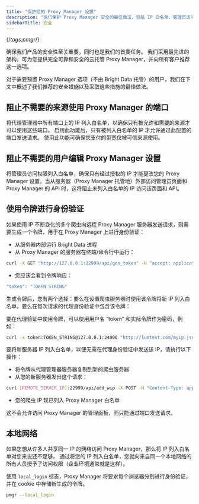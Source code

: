 ```yaml
---
title: "保护您的 Proxy Manager 设置"
description: "执行保护 Proxy Manager 安全的最佳做法，包括 IP 白名单、管理员访问控制和基于令牌的身份验证。"
sidebarTitle: 安全
---
```

{/*tags:pmgr*/}

确保我们产品的安全性至关重要，同时也是我们的首要任务。 我们采用最先进的架构，可为您提供完全可靠和安全的云托管 Proxy Manager，并向所有客户推荐这一选项。  

对于需要预置 Proxy Manager 选项（不由 Bright Data 托管）的用户，我们在下文中概述了我们推荐的安全措施以及采取这些措施的最佳做法。

阻止不需要的来源使用 Proxy Manager 的端口
--------------------------------------

将代理管理器中所有端口上的 IP 列入白名单，以确保只有被允许和需要的来源才可以使用这些端口。 启用此功能后，只有被列入白名单的 IP 才允许通过此配置的端口发送请求。 使用此功能可确保您支付的带宽仅被可信来源使用。


阻止不需要的用户编辑 Proxy Manager 设置
------------------------------------

将管理员访问权限列入白名单，确保只有经过授权的 IP 才能更改您的 Proxy Manager 设置。当从服务器（Proxy Manager 托管地）外部访问管理员页面和 Proxy Manager 的 API 时，这将阻止未列入白名单的 IP 访问该页面和 API。


使用令牌进行身份验证
--------------------------

如果使用 IP 不断变化的多个爬虫向远程 Proxy Manager 服务器发送请求，则需要生成一个令牌，用于在 Proxy Manager 上进行身份验证：

* 从服务器内部运行 Bright Data 进程
* 从 Proxy Manager 的服务器在终端/命令行中运行：

```sh  
curl -X GET "http://127.0.0.1:22999/api/gen_token" -H "accept: application/json"
```

* 您应该会看到令牌响应：  
```js
"token": "TOKEN STRING"
```

生成令牌后，您有两个选择：要么在设置爬虫服务器时使用该令牌将新 IP 列入白名单，要么在每次请求的代理身份验证中包含该令牌：

要在代理验证中使用令牌，可以使用用户名 “token” 和实际令牌作为密码，例如：

```sh
curl -x token:TOKEN_STRING@127.0.0.1:24000 "http://lumtest.com/myip.json"
```
要将新服务器 IP 列入白名单，以便无需在代理身份验证中发送该 IP，请执行以下操作：

* 将令牌从代理管理器服务器复制到新的爬虫服务器
* 从您的新服务器发出这个请求：  
  
```sh
curl [REMOTE_SERVER_IP]:22999/api/add_wip -X POST -H "Content-Type: application/json" -H "Authorization:[TOKEN_STRING]" -d '{"ip":"[CRAWLER_IP]"}'
```

* 您的爬虫 IP 现已列入 Proxy Manager 白名单

<Info>
这不会允许访问 Proxy Manager 的管理面板，而只能通过端口发送请求。
</Info>

本地网络
-------------

如果您想从许多人共享同一 IP 的网络访问 Proxy Manager，那么将 IP 列入白名单对您来说还不足够。 通过将您的 IP 列入白名单，您就向来自同一个本地网络的所有人员授予了访问权限（企业环境通常就是这样）。

使用 `local_login` 标志，Proxy Manager 将要求每个浏览器分别进行身份验证，并在 cookie 中存储新生成的令牌。

```sh 示例
pmgr --local_login
```
